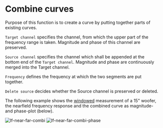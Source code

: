 # Combine curves

Purpose of this function is to create a curve by putting together parts of existing curves.

``Target channel`` specifies the channel, from which the upper part of the frequency range is taken. Magnitude and phase of this channel are preserved.

``Source channel`` specifies the channel which shall be appended at the bottom end of the ``Target channel``. Magnitude and phase are continuously merged into the Target channel.

``Frequency`` defines the frequency at which the two segments are put together.

``Delete source`` decides whether the Source channel is preserved or deleted.

The following example shows the [windowed](/en/help/edit/apply-window) measurement of a 15" woofer, the nearfield frequency response and the combined curve as magnitude- and phase-plot (below).

![lf-near-far-combi](/lf-near-far-combi.png)
![lf-near-far-combi-phase](/lf-near-far-combi-phase.png)